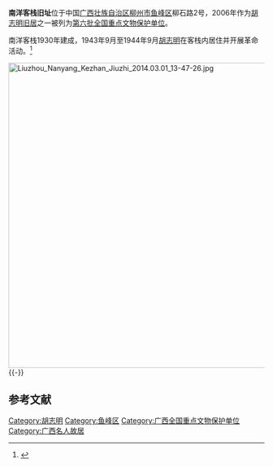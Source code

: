 {{coord|24|18|07|N|109|24|13|E|scale:10000|display=title}}
{{文物保护单位
| 级别 = 全国
| 名称 = 胡志明旧居
| 子项 = 南洋客栈旧址
| 图片 = Liuzhou Nanyang Kezhan Jiuzhi 2014.03.01 13-45-40.jpg
| 编号 = [[第六批全国重点文物保护单位|第六批]]第1030项
| 分类 = 近现代重要史迹及代表性建筑
| 时代 = 1943年—1944年
| 所在 = [[广西壮族自治区|广西壮族自治区]][[柳州市|柳州市]]
| 登录 = 2006年5月25日
}}
'''南洋客栈旧址'''位于中国[[广西壮族自治区|广西壮族自治区]][[柳州市|柳州市]][[鱼峰区|鱼峰区]]柳石路2号，2006年作为[[胡志明旧居|胡志明旧居]]之一被列为[[第六批全国重点文物保护单位|第六批全国重点文物保护单位]]。

南洋客栈1930年建成，1943年9月至1944年9月[[胡志明|胡志明]]在客栈内居住并开展革命活动。<ref>{{Cite book |author=国家文物局编 |title=全国重点文物保护单位（第六批）·第Ⅵ卷 |publisher=文物出版社 |year=2008 |isbn=978-7-5010-2446-9 |pages=203 }}</ref>

[[File:Liuzhou_Nanyang_Kezhan_Jiuzhi_2014.03.01_13-47-26.jpg|600px]]
{{-}}
==参考文献==
{{commonscat|Former site of Nanyang Inn}}
{{reflist}}

{{广西壮族自治区全国重点文物保护单位}}

{{DEFAULTSORT:N}}
[[Category:胡志明|Category:胡志明]]
[[Category:鱼峰区|Category:鱼峰区]]
[[Category:广西全国重点文物保护单位|Category:广西全国重点文物保护单位]]
[[Category:广西名人故居|Category:广西名人故居]]